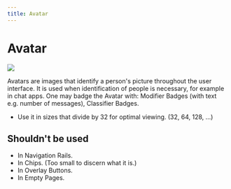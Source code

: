 ```yaml
---
title: Avatar
---
```


# Avatar

![](/images/helium/hig/avatar.png)

Avatars are images that identify a person's picture throughout the user interface. It is used when identification of people is necessary, for example in chat apps.
One may badge the Avatar with: Modifier Badges (with text e.g. number of messages), Classifier Badges.

- Use it in sizes that divide by 32 for optimal viewing. (32, 64, 128, …)

## Shouldn't be used

- In Navigation Rails.
- In Chips. (Too small to discern what it is.)
- In Overlay Buttons.
- In Empty Pages.
